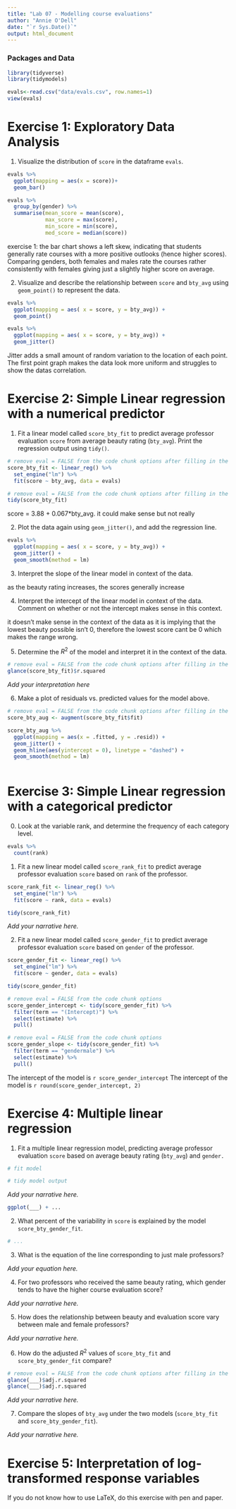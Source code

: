 ```yaml
---
title: "Lab 07 - Modelling course evaluations"
author: "Annie O'Dell"
date: "`r Sys.Date()`"
output: html_document
---
```


### Packages and Data

```r
library(tidyverse)
library(tidymodels)

```


```r
evals<-read.csv("data/evals.csv", row.names=1)
view(evals)
```


# Exercise 1: Exploratory Data Analysis

1.  Visualize the distribution of `score` in the dataframe `evals`.

```r
evals %>%
  ggplot(mapping = aes(x = score))+
  geom_bar()

evals %>% 
  group_by(gender) %>%
  summarise(mean_score = mean(score),
            max_score = max(score),
            min_score = min(score),
            med_score = median(score))
```
exercise 1: the bar chart shows a left skew, indicating that students generally rate courses with a more positive outlooks (hence higher scores). Comparing genders, both females and males rate the courses rather consistently with females giving just a slightly higher score on average.

2.  Visualize and describe the relationship between `score` and `bty_avg` using `geom_point()` to represent the data. 

```r
evals %>%
  ggplot(mapping = aes( x = score, y = bty_avg)) +
  geom_point()

evals %>%
  ggplot(mapping = aes( x = score, y = bty_avg)) +
  geom_jitter()
```
Jitter adds a small amount of random variation to the location of each point. The first point graph makes the data look more uniform and struggles to show the datas correlation.

# Exercise 2: Simple Linear regression with a numerical predictor

1. Fit a linear model called `score_bty_fit` to predict average professor evaluation `score` from average beauty rating (`bty_avg`). Print the regression output using `tidy()`.

```r
# remove eval = FALSE from the code chunk options after filling in the blanks
score_bty_fit <- linear_reg() %>%
  set_engine("lm") %>%
  fit(score ~ bty_avg, data = evals)
```

```r
# remove eval = FALSE from the code chunk options after filling in the blanks
tidy(score_bty_fit)
```

score = 3.88 + 0.067*bty_avg. it could make sense but not really

2. Plot the data again using `geom_jitter()`, and add the regression line.

```r
evals %>%
  ggplot(mapping = aes( x = score, y = bty_avg)) +
  geom_jitter() +
  geom_smooth(method = lm)
```

3. Interpret the slope of the linear model in context of the data.

as the beauty rating increases, the scores generally increase

4. Interpret the intercept of the linear model in context of the data. Comment on whether or not the intercept makes sense in this context.

it doesn't make sense in the context of the data as it is implying that the lowest beauty possible isn't 0, therefore the lowest score cant be 0 which makes the range wrong.

5. Determine the $R^2$ of the model and interpret it in the context of the data.

```r
# remove eval = FALSE from the code chunk options after filling in the blanks
glance(score_bty_fit)$r.squared
```

*Add your interpretation here*

6. Make a plot of residuals vs. predicted values for the model above.

```r
# remove eval = FALSE from the code chunk options after filling in the blanks
score_bty_aug <- augment(score_bty_fit$fit)

score_bty_aug %>%
  ggplot(mapping = aes(x = .fitted, y = .resid)) +
  geom_jitter() + 
  geom_hline(aes(yintercept = 0), linetype = "dashed") +
  geom_smooth(method = lm)
  
```

# Exercise 3: Simple Linear regression with a categorical predictor

0. Look at the variable rank, and determine the frequency of each category level.

```r
evals %>%
  count(rank)
```

1. Fit a new linear model called `score_rank_fit` to predict average professor evaluation `score` based on `rank` of the professor.

```r
score_rank_fit <- linear_reg() %>%
  set_engine("lm") %>%
  fit(score ~ rank, data = evals)

tidy(score_rank_fit)
```

*Add your narrative here.*

2. Fit a new linear model called `score_gender_fit` to predict average professor evaluation `score` based on `gender` of the professor. 

```r
score_gender_fit <- linear_reg() %>%
  set_engine("lm") %>%
  fit(score ~ gender, data = evals)

tidy(score_gender_fit)
```

```r
# remove eval = FALSE from the code chunk options
score_gender_intercept <- tidy(score_gender_fit) %>% 
  filter(term == "(Intercept)") %>%
  select(estimate) %>%
  pull()
```

```r
# remove eval = FALSE from the code chunk options
score_gender_slope <- tidy(score_gender_fit) %>% 
  filter(term == "gendermale") %>%
  select(estimate) %>%
  pull()
```

The intercept of the model is `r score_gender_intercept`
The intercept of the model is `r round(score_gender_intercept, 2)`

# Exercise 4: Multiple linear regression

1. Fit a multiple linear regression model, predicting average professor evaluation `score` based on average beauty rating (`bty_avg`) and `gender.`

```r
# fit model

# tidy model output
```

*Add your narrative here.*

```r
ggplot(___) + ...
```

2. What percent of the variability in `score` is explained by the model `score_bty_gender_fit`. 

```r
# ...
```


3. What is the equation of the line corresponding to just male professors?

*Add your equation here.*

4. For two professors who received the same beauty rating, which gender tends to have the higher course evaluation score?

*Add your narrative here.*

5. How does the relationship between beauty and evaluation score vary between male and female professors?

*Add your narrative here.*

6. How do the adjusted $R^2$ values of `score_bty_fit` and `score_bty_gender_fit` compare? 

```r
# remove eval = FALSE from the code chunk options after filling in the blanks
glance(___)$adj.r.squared
glance(___)$adj.r.squared
```

*Add your narrative here.*

7. Compare the slopes of `bty_avg` under the two models (`score_bty_fit` and `score_bty_gender_fit`).

*Add your narrative here.*

# Exercise 5: Interpretation of log-transformed response variables

If you do not know how to use LaTeX, do this exercise with pen and paper.
